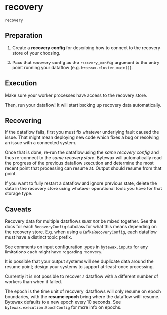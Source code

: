 # recovery { #bytewax.recovery }

`recovery`

## Preparation


1. Create a **recovery config** for describing how to connect to the
recovery store of your choosing.

2. Pass that recovery config as the `recovery_config` argument to the
entry point running your dataflow (e.g. `bytewax.cluster_main()`).



## Execution


Make sure your worker processes have access to the recovery store.

Then, run your dataflow! It will start backing up recovery data
automatically.



## Recovering


If the dataflow fails, first you must fix whatever underlying fault
caused the issue. That might mean deploying new code which fixes a bug
or resolving an issue with a connected system.

Once that is done, re-run the dataflow using the _same recovery
config_ and thus re-connect to the _same recovery store_. Bytewax will
automatically read the progress of the previous dataflow execution and
determine the most recent point that processing can resume at. Output
should resume from that point.

If you want to fully restart a dataflow and ignore previous state,
delete the data in the recovery store using whatever operational tools
you have for that storage type.



## Caveats


Recovery data for multiple dataflows _must not_ be mixed together. See
the docs for each `RecoveryConfig` subclass for what this means
depending on the recovery store. E.g. when using a
`KafkaRecoveryConfig`, each dataflow must have a distinct topic
prefix.

See comments on input configuration types in `bytewax.inputs` for any
limitations each might have regarding recovery.

It is possible that your output systems will see duplicate data around
the resume point; design your systems to support at-least-once
processing.

Currently it is not possible to recover a dataflow with a different
number of workers than when it failed.

The epoch is the time unit of recovery: dataflows will only resume on
epoch boundaries, with the **resume epoch** being where the dataflow
witll resume. Bytewax defaults to a new epoch every 10 seconds. See
`bytewax.execution.EpochConfig` for more info on epochs.
